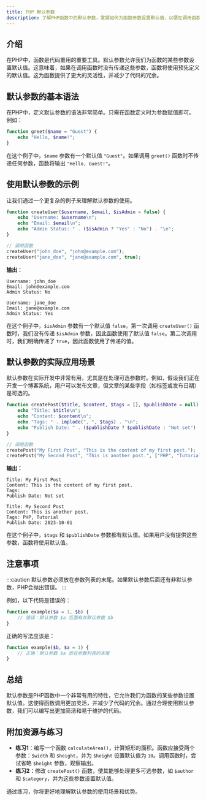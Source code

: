 ```yaml
---
title: PHP 默认参数
description: 了解PHP函数中的默认参数，掌握如何为函数参数设置默认值，以便在调用函数时省略某些参数。
---
```


## 介绍

在PHP中，函数是代码重用的重要工具。默认参数允许我们为函数的某些参数设置默认值。这意味着，如果在调用函数时没有传递这些参数，函数将使用预先定义的默认值。这为函数提供了更大的灵活性，并减少了代码的冗余。

## 默认参数的基本语法

在PHP中，定义默认参数的语法非常简单。只需在函数定义时为参数赋值即可。例如：

```php
function greet($name = "Guest") {
    echo "Hello, $name!";
}
```

在这个例子中，`$name` 参数有一个默认值 `"Guest"`。如果调用 `greet()` 函数时不传递任何参数，函数将输出 `"Hello, Guest!"`。

## 使用默认参数的示例

让我们通过一个更复杂的例子来理解默认参数的使用。

```php
function createUser($username, $email, $isAdmin = false) {
    echo "Username: $username\n";
    echo "Email: $email\n";
    echo "Admin Status: " . ($isAdmin ? "Yes" : "No") . "\n";
}

// 调用函数
createUser("john_doe", "john@example.com");
createUser("jane_doe", "jane@example.com", true);
```

**输出：**

```
Username: john_doe
Email: john@example.com
Admin Status: No

Username: jane_doe
Email: jane@example.com
Admin Status: Yes
```

在这个例子中，`$isAdmin` 参数有一个默认值 `false`。第一次调用 `createUser()` 函数时，我们没有传递 `$isAdmin` 参数，因此函数使用了默认值 `false`。第二次调用时，我们明确传递了 `true`，因此函数使用了传递的值。

## 默认参数的实际应用场景

默认参数在实际开发中非常有用，尤其是在处理可选参数时。例如，假设我们正在开发一个博客系统，用户可以发布文章，但文章的某些字段（如标签或发布日期）是可选的。

```php
function createPost($title, $content, $tags = [], $publishDate = null) {
    echo "Title: $title\n";
    echo "Content: $content\n";
    echo "Tags: " . implode(", ", $tags) . "\n";
    echo "Publish Date: " . ($publishDate ? $publishDate : "Not set") . "\n";
}

// 调用函数
createPost("My First Post", "This is the content of my first post.");
createPost("My Second Post", "This is another post.", ["PHP", "Tutorial"], "2023-10-01");
```

**输出：**

```
Title: My First Post
Content: This is the content of my first post.
Tags: 
Publish Date: Not set

Title: My Second Post
Content: This is another post.
Tags: PHP, Tutorial
Publish Date: 2023-10-01
```

在这个例子中，`$tags` 和 `$publishDate` 参数都有默认值。如果用户没有提供这些参数，函数将使用默认值。

## 注意事项

:::caution
默认参数必须放在参数列表的末尾。如果默认参数后面还有非默认参数，PHP会抛出错误。
:::

例如，以下代码是错误的：

```php
function example($a = 1, $b) {
    // 错误：默认参数 $a 后面有非默认参数 $b
}
```

正确的写法应该是：

```php
function example($b, $a = 1) {
    // 正确：默认参数 $a 放在参数列表的末尾
}
```

## 总结

默认参数是PHP函数中一个非常有用的特性，它允许我们为函数的某些参数设置默认值。这使得函数调用更加灵活，并减少了代码的冗余。通过合理使用默认参数，我们可以编写出更加简洁和易于维护的代码。

## 附加资源与练习

- **练习1**：编写一个函数 `calculateArea()`，计算矩形的面积。函数应接受两个参数：`$width` 和 `$height`，并为 `$height` 设置默认值为 `10`。调用函数时，尝试省略 `$height` 参数，观察输出。
- **练习2**：修改 `createPost()` 函数，使其能够处理更多可选参数，如 `$author` 和 `$category`，并为这些参数设置默认值。

通过练习，你将更好地理解默认参数的使用场景和优势。